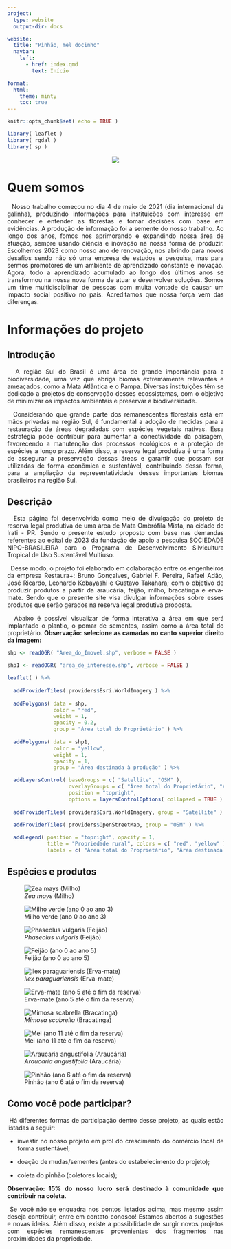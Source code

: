 ```yaml
---
project:
  type: website
  output-dir: docs

website:
  title: "Pinhão, mel docinho"
  navbar: 
    left: 
      - href: index.qmd
        text: Início

format: 
  html:
    theme: minty
    toc: true
---
```


```r
knitr::opts_chunk$set( echo = TRUE )

library( leaflet )
library( rgdal )
library( sp )

```

<div style="text-align: justify"> 

<center>

![](https://github.com/Gabrielforest/proj_sementes/blob/master/logo/Restaura+.png?raw=true)

</center>

# Quem somos

\  Nosso trabalho começou no dia 4 de maio de 2021 (dia internacional da galinha), produzindo informações para instituições com interesse em conhecer e entender as florestas e tomar decisões com base em evidências.
A produção de informação foi a semente do nosso trabalho. Ao longo dos anos, fomos nos aprimorando e expandindo nossa área de atuação, sempre usando ciência e inovação na nossa forma de produzir.
Escolhemos 2023 como nosso ano de renovação, nos abrindo para novos desafios sendo não só uma empresa de estudos e pesquisa, mas para sermos promotores de um ambiente de aprendizado constante e inovação.
Agora, todo a aprendizado acumulado ao longo dos últimos anos se transformou na nossa nova forma de atuar e desenvolver soluções.
Somos um time multidisciplinar de pessoas com muita vontade de causar um impacto social positivo no país. Acreditamos que nossa força vem das diferenças. 

# Informações do projeto

## Introdução

\  A região Sul do Brasil é uma área de grande importância para a biodiversidade, uma vez que abriga biomas extremamente relevantes e ameaçados, como a Mata Atlântica e o Pampa. Diversas instituições têm se dedicado a projetos de conservação desses ecossistemas, com o objetivo de minimizar os impactos ambientais e preservar a biodiversidade.

\  Considerando que grande parte dos remanescentes florestais está em mãos privadas na região Sul, é fundamental a adoção de medidas para a restauração de áreas degradadas com espécies vegetais nativas. Essa estratégia pode contribuir para aumentar a conectividade da paisagem, favorecendo a manutenção dos processos ecológicos e a proteção de espécies a longo prazo. Além disso, a reserva legal produtiva é uma forma de assegurar a preservação dessas áreas e garantir que possam ser utilizadas de forma econômica e sustentável, contribuindo dessa forma, para a ampliação da representatividade desses importantes biomas brasileiros na região Sul.

## Descrição 

\  Esta página foi desenvolvida como meio de divulgação do projeto de reserva legal produtiva de uma área de Mata Ombrófila Mista, na cidade de Irati - PR. Sendo o presente estudo proposto com base nas demandas referentes ao edital de 2023 da fundação de apoio a pesquisa SOCIEDADE NIPO-BRASILEIRA para o Programa de Desenvolvimento Silvicultura Tropical de Uso Sustentável Multiuso.

\  Desse modo, o projeto foi elaborado em colaboração entre os engenheiros da empresa Restaura+: Bruno Gonçalves, Gabriel F. Pereira, Rafael Adão, José Ricardo, Leonardo Kobayashi e Gustavo Takahara; com o objetivo de produzir produtos a partir da araucária, feijão, milho, bracatinga e erva-mate. Sendo que o presente site visa divulgar informações sobre esses produtos que serão gerados na reserva legal produtiva proposta.

\  Abaixo é possível visualizar de forma interativa a área em que será implantado o plantio, o pomar de sementes, assim como a área total do proprietário. **Observação: selecione as camadas no canto superior direito da imagem:**

```r

shp <- readOGR( "Area_do_Imovel.shp", verbose = FALSE )

shp1 <- readOGR( "area_de_interesse.shp", verbose = FALSE )

leaflet( ) %>%
  
  addProviderTiles( providers$Esri.WorldImagery ) %>%
  
  addPolygons( data = shp,
               color = "red", 
               weight = 1,
               opacity = 0.2,
               group = "Área total do Proprietário" ) %>% 
  
  addPolygons( data = shp1,
               color = "yellow", 
               weight = 1,
               opacity = 1,
               group = "Área destinada à produção" ) %>% 

  addLayersControl( baseGroups = c( "Satellite", "OSM" ), 
                    overlayGroups = c( "Área total do Proprietário", "Área destinada à produção" ),
                    position = "topright", 
                    options = layersControlOptions( collapsed = TRUE ) ) %>% 
  
  addProviderTiles( providers$Esri.WorldImagery, group = "Satellite" ) %>% 

  addProviderTiles( providers$OpenStreetMap, group = "OSM" ) %>% 
  
  addLegend( position = "topright", opacity = 1, 
             title = "Propriedade rural", colors = c( "red", "yellow" ) ,
             labels = c( "Área total do Proprietário", "Área destinada à produção" ) )

```

## Espécies e produtos

::: {layout-nrow=5}

![*Zea mays* (Milho)](milho.jpg)

![Milho verde (ano 0 ao ano 3)](milho_produto.webp)


![*Phaseolus vulgaris* (Feijão)](feijao.jpg)

![Feijão (ano 0 ao ano 5)](feijao_produto.webp)



![*Ilex paraguariensis* (Erva-mate)](erva-mate.webp)

![Erva-mate (ano 5 até o fim da reserva)](chimarrao.jpg)


![*Mimosa scabrella* (Bracatinga)](bracatinga.jpg)

![Mel (ano 11 até o fim da reserva)](mel.jpg)


![*Araucaria angustifolia* (Araucária)](araucaria.jpg)

![Pinhão (ano 6 até o fim da reserva)](pinhao.webp)



:::


## Como você pode participar?

\ Há diferentes formas de participação dentro desse projeto, as quais estão listadas a seguir:

- investir no nosso projeto em prol do crescimento do comércio local de forma sustentável;

- doação de mudas/sementes (antes do estabelecimento do projeto);

- coleta do pinhão (coletores locais); 

**Observação: 15% do nosso lucro será destinado à comunidade que contribuir na coleta.**

\ Se você não se enquadra nos pontos listados acima, mas mesmo assim deseja contribuir, entre em contato conosco! Estamos abertos a sugestões e novas ideias. Além disso, existe a possibilidade de surgir novos projetos com espécies remanescentes provenientes dos fragmentos nas proximidades da propriedade.

</div>